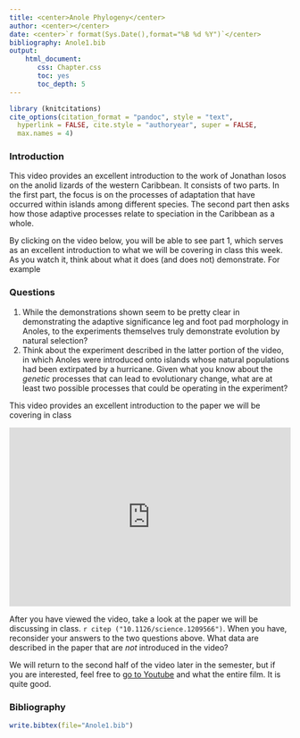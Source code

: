 ```yaml
---
title: <center>Anole Phylogeny</center>
author: <center></center>
date: <center>`r format(Sys.Date(),format="%B %d %Y")`</center>
bibliography: Anole1.bib
output: 
    html_document:
       css: Chapter.css
       toc: yes
       toc_depth: 5
---
```

```r
library (knitcitations)
cite_options(citation_format = "pandoc", style = "text",
  hyperlink = FALSE, cite.style = "authoryear", super = FALSE,
  max.names = 4)
```

### Introduction

This video provides an excellent introduction to the work of Jonathan losos on the anolid lizards of the western Caribbean. It consists of two parts.  In the first part, the focus is on the processes of adaptation that have occurred within islands among different species.  The second part then asks how those adaptive processes relate to speciation in the Caribbean as a whole.

By clicking on the video below, you will be able to see part 1, which serves as an excellent introduction to what we will be covering in class this week.  As you watch it, think about what it does (and does not) demonstrate.  For example

### Questions

1.  While the demonstrations shown seem to be pretty clear in demonstrating the adaptive significance leg and foot pad morphology in Anoles, to the experiments themselves truly demonstrate evolution by natural selection?
2.  Think about the experiment described in the latter portion of the video, in which Anoles were introduced onto islands whose natural populations had been extirpated by a hurricane.  Given what you know about the *genetic* processes that can lead to evolutionary change, what are at least two possible processes that could be operating in the experiment?

This video provides an excellent introduction to the paper we will be covering in class 


<iframe width="100%" height="320" src="https://www.youtube.com/embed/rdZOwyDbyL0?feature=player_detailpage&end=599" frameborder="0" allowfullscreen></iframe>

After you have viewed the video, take a look at the  paper we will be discussing in class. `r citep ("10.1126/science.1209566")`.  When you have, reconsider your answers to the two questions above.  What data are described in the paper that are *not* introduced in the video?

We will return to the second half of the video later in the semester, but if you are interested, feel free to [go to Youtube](https://youtu.be/rdZOwyDbyL0?list=PLI1XjFOSo4gNjRqxxl-eC-H1MyHeO_dUw) and what the entire film.  It is quite good.

### Bibliography

```r

write.bibtex(file="Anole1.bib")
```
